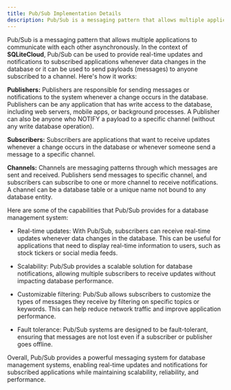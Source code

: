 ```yaml
---
title: Pub/Sub Implementation Details
description: Pub/Sub is a messaging pattern that allows multiple applications to communicate with each other asynchronously.
---
```


Pub/Sub is a messaging pattern that allows multiple applications to communicate with each other asynchronously. In the context of **SQLiteCloud**, Pub/Sub can be used to provide real-time updates and notifications to subscribed applications whenever data changes in the database or it can be used to send payloads (messages) to anyone subscribed to a channel. Here's how it works:

**Publishers:** Publishers are responsible for sending messages or notifications to the system whenever a change occurs in the database. Publishers can be any application that has write access to the database, including web servers, mobile apps, or background processes. A Publisher can also be anyone who NOTIFY a payload to a specific channel (without any write database operation).

**Subscribers:** Subscribers are applications that want to receive updates whenever a change occurs in the database or whenever someone send a message to a specific channel.

**Channels:** Channels are messaging patterns through which messages are sent and received. Publishers send messages to specific channel, and subscribers can subscribe to one or more channel to receive notifications. A channel can be a database table or a unique name not bound to any database entity.

Here are some of the capabilities that Pub/Sub provides for a database management system:

* Real-time updates: With Pub/Sub, subscribers can receive real-time updates whenever data changes in the database. This can be useful for applications that need to display real-time information to users, such as stock tickers or social media feeds.

* Scalability: Pub/Sub provides a scalable solution for database notifications, allowing multiple subscribers to receive updates without impacting database performance.

* Customizable filtering: Pub/Sub allows subscribers to customize the types of messages they receive by filtering on specific topics or keywords. This can help reduce network traffic and improve application performance.

* Fault tolerance: Pub/Sub systems are designed to be fault-tolerant, ensuring that messages are not lost even if a subscriber or publisher goes offline.

Overall, Pub/Sub provides a powerful messaging system for database management systems, enabling real-time updates and notifications for subscribed applications while maintaining scalability, reliability, and performance.
